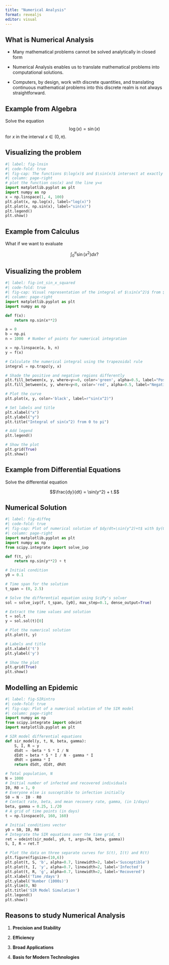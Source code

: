 ```yaml
---
title: "Numerical Analysis"
format: revealjs
editor: visual
---
```


## What is Numerical Analysis

-   Many mathematical problems cannot be solved analytically in closed form

-   Numerical Analysis enables us to translate mathematical problems into computational solutions.

-   Computers, by design, work with discrete quantities, and translating continuous mathematical problems into this discrete realm is not always straightforward.

## Example from Algebra

Solve the equation $$\log(x) = \sin(x)$$ for $x$ in the interval $x \in (0,\pi)$.

## Visualizing the problem

```python
#| label: fig-lnsin
#| code-fold: true
#| fig-cap: The functions $\log(x)$ and $\sin(x)$ intersect at exactly one point, giving the solution to the equation $\log(x) = \sin(x)$.
#| column: page-right
# plot the function cos(x) and the line y=x
import matplotlib.pyplot as plt
import numpy as np
x = np.linspace(1, 4, 100)
plt.plot(x, np.log(x), label="log(x)")
plt.plot(x, np.sin(x), label="sin(x)")
plt.legend()
plt.show()
```

## Example from Calculus

What if we want to evaluate 

$$
    \int_0^\pi \sin(x^2) dx?
$$

## Visualizing the problem

```python
#| label: fig-int_sin_x_squared
#| code-fold: true
#| fig-cap: Visual representation of the integral of $\sin(x^2)$ from $0$ to $\pi$.
#| column: page-right
import matplotlib.pyplot as plt
import numpy as np

def f(x):
    return np.sin(x**2)

a = 0
b = np.pi
n = 1000  # Number of points for numerical integration

x = np.linspace(a, b, n)
y = f(x)

# Calculate the numerical integral using the trapezoidal rule
integral = np.trapz(y, x)

# Shade the positive and negative regions differently
plt.fill_between(x, y, where=y>=0, color='green', alpha=0.5, label="Positive")
plt.fill_between(x, y, where=y<0, color='red', alpha=0.5, label="Negative")

# Plot the curve
plt.plot(x, y, color='black', label=r"sin(x^2)")

# Set labels and title
plt.xlabel("x")
plt.ylabel("y")
plt.title("Integral of sin(x^2) from 0 to pi")

# Add legend
plt.legend()

# Show the plot
plt.grid(True)
plt.show()
```

## Example from Differential Equations

Solve the differential equation

$$\frac{dy}{dt} = \sin(y^2) + t.$$

## Numerical Solution

```python
#| label: fig-diffeq
#| code-fold: true
#| fig-cap: Plot of numerical solution of $dy/dt=\sin(y^2)+t$ with $y(0)=0.1$.
#| column: page-right
import matplotlib.pyplot as plt
import numpy as np
from scipy.integrate import solve_ivp

def f(t, y):
    return np.sin(y**2) + t

# Initial condition
y0 = 0.1

# Time span for the solution
t_span = (0, 2.5)

# Solve the differential equation using SciPy's solver
sol = solve_ivp(f, t_span, [y0], max_step=0.1, dense_output=True)

# Extract the time values and solution
t = sol.t
y = sol.sol(t)[0]  

# Plot the numerical solution
plt.plot(t, y)

# Labels and title
plt.xlabel('t')
plt.ylabel('y')

# Show the plot
plt.grid(True)
plt.show()
```

## Modelling an Epidemic

```python
#| label: fig-SIRintro
#| code-fold: true
#| fig-cap: Plot of a numerical solution of the SIR model
#| column: page-right
import numpy as np
from scipy.integrate import odeint
import matplotlib.pyplot as plt

# SIR model differential equations
def sir_model(y, t, N, beta, gamma):
    S, I, R = y
    dSdt = -beta * S * I / N
    dIdt = beta * S * I / N - gamma * I
    dRdt = gamma * I
    return dSdt, dIdt, dRdt

# Total population, N
N = 1000
# Initial number of infected and recovered individuals
I0, R0 = 1, 0
# Everyone else is susceptible to infection initially
S0 = N - I0 - R0
# Contact rate, beta, and mean recovery rate, gamma, (in 1/days)
beta, gamma = 0.25, 1./20 
# A grid of time points (in days)
t = np.linspace(0, 160, 160)

# Initial conditions vector
y0 = S0, I0, R0
# Integrate the SIR equations over the time grid, t
ret = odeint(sir_model, y0, t, args=(N, beta, gamma))
S, I, R = ret.T

# Plot the data on three separate curves for S(t), I(t) and R(t)
plt.figure(figsize=(10,6))
plt.plot(t, S, 'b', alpha=0.7, linewidth=2, label='Susceptible')
plt.plot(t, I, 'y', alpha=0.7, linewidth=2, label='Infected')
plt.plot(t, R, 'g', alpha=0.7, linewidth=2, label='Recovered')
plt.xlabel('Time /days')
plt.ylabel('Number (1000s)')
plt.ylim(0, N)
plt.title('SIR Model Simulation')
plt.legend()
plt.show()
```

## Reasons to study Numerical Analysis

1.  **Precision and Stability** 

2.  **Efficiency**  

3.  **Broad Applications** 

4.  **Basis for Modern Technologies** 
